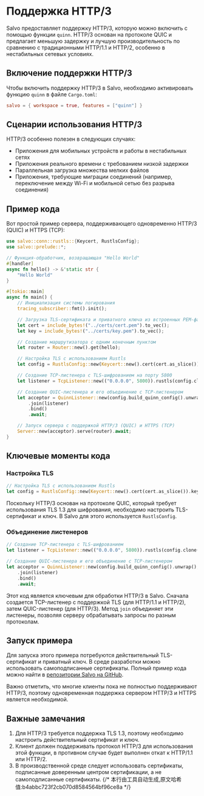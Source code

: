 # Поддержка HTTP/3

Salvo предоставляет поддержку HTTP/3, которую можно включить с помощью функции `quinn`. HTTP/3 основан на протоколе QUIC и предлагает меньшую задержку и лучшую производительность по сравнению с традиционными HTTP/1.1 и HTTP/2, особенно в нестабильных сетевых условиях.

## Включение поддержки HTTP/3

Чтобы включить поддержку HTTP/3 в Salvo, необходимо активировать функцию `quinn` в файле `Cargo.toml`:

```toml
salvo = { workspace = true, features = ["quinn"] }
```

## Сценарии использования HTTP/3

HTTP/3 особенно полезен в следующих случаях:

- Приложения для мобильных устройств и работы в нестабильных сетях
- Приложения реального времени с требованием низкой задержки
- Параллельная загрузка множества мелких файлов
- Приложения, требующие миграции соединений (например, переключение между Wi-Fi и мобильной сетью без разрыва соединения)

## Пример кода

Вот простой пример сервера, поддерживающего одновременно HTTP/3 (QUIC) и HTTPS (TCP):

```rust
use salvo::conn::rustls::{Keycert, RustlsConfig};
use salvo::prelude::*;

// Функция-обработчик, возвращающая "Hello World"
#[handler]
async fn hello() -> &'static str {
    "Hello World"
}

#[tokio::main]
async fn main() {
    // Инициализация системы логирования
    tracing_subscriber::fmt().init();

    // Загрузка TLS-сертификата и приватного ключа из встроенных PEM-файлов
    let cert = include_bytes!("../certs/cert.pem").to_vec();
    let key = include_bytes!("../certs/key.pem").to_vec();

    // Создание маршрутизатора с одним конечным пунктом
    let router = Router::new().get(hello);

    // Настройка TLS с использованием Rustls
    let config = RustlsConfig::new(Keycert::new().cert(cert.as_slice()).key(key.as_slice()));

    // Создание TCP-листенера с TLS-шифрованием на порту 5800
    let listener = TcpListener::new(("0.0.0.0", 5800)).rustls(config.clone());

    // Создание QUIC-листенера и его объединение с TCP-листенером
    let acceptor = QuinnListener::new(config.build_quinn_config().unwrap(), ("0.0.0.0", 5800))
        .join(listener)
        .bind()
        .await;

    // Запуск сервера с поддержкой HTTP/3 (QUIC) и HTTPS (TCP)
    Server::new(acceptor).serve(router).await;
}
```

## Ключевые моменты кода

### Настройка TLS

```rust
// Настройка TLS с использованием Rustls
let config = RustlsConfig::new(Keycert::new().cert(cert.as_slice()).key(key.as_slice()));
```

Поскольку HTTP/3 основан на протоколе QUIC, который требует использования TLS 1.3 для шифрования, необходимо настроить TLS-сертификат и ключ. В Salvo для этого используется `RustlsConfig`.

### Объединение листенеров

```rust
// Создание TCP-листенера с TLS-шифрованием
let listener = TcpListener::new(("0.0.0.0", 5800)).rustls(config.clone());

// Создание QUIC-листенера и его объединение с TCP-листенером
let acceptor = QuinnListener::new(config.build_quinn_config().unwrap(), ("0.0.0.0", 5800))
    .join(listener)
    .bind()
    .await;
```

Этот код является ключевым для обработки HTTP/3 в Salvo. Сначала создается TCP-листенер с поддержкой TLS (для HTTP/1.1 и HTTP/2), затем QUIC-листенер (для HTTP/3). Метод `join` объединяет эти листенеры, позволяя серверу обрабатывать запросы по разным протоколам.

## Запуск примера

Для запуска этого примера потребуются действительный TLS-сертификат и приватный ключ. В среде разработки можно использовать самоподписанные сертификаты. Полный пример кода можно найти в [репозитории Salvo на GitHub](https://github.com/salvo-rs/salvo/tree/main/examples/hello-h3).

Важно отметить, что многие клиенты пока не полностью поддерживают HTTP/3, поэтому одновременная поддержка сервером HTTP/3 и HTTPS является необходимой.

## Важные замечания

1. Для HTTP/3 требуется поддержка TLS 1.3, поэтому необходимо настроить действительный сертификат и ключ.
2. Клиент должен поддерживать протокол HTTP/3 для использования этой функции, в противном случае будет выполнен откат к HTTP/1.1 или HTTP/2.
3. В производственной среде следует использовать сертификаты, подписанные доверенным центром сертификации, а не самоподписанные сертификаты.
{/* 本行由工具自动生成,原文哈希值:b4abbc723f2cb070d8584564bf96ce8a */}